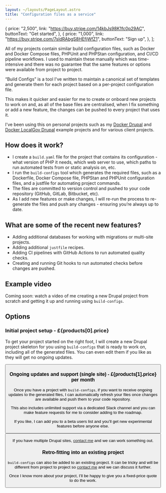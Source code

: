 ```yaml
---
layout: ~/layouts/PageLayout.astro
title: "Configuration files as a service"
---
```



  {
    price: "2,500",
    link: "https://buy.stripe.com/14kbJs98K1fc0p29AC",
    buttonText: "Get started",
  },
  {
    price: "1,000",
    link: "https://buy.stripe.com/7sIdRAbgS8HEfjWfZ1",
    buttonText: "Sign up",
  },
];

All of my projects contain similar build configuration files, such as Docker and Docker Compose files, PHPUnit and PHPStan configuration, and CI/CD pipeline workflows. I used to maintain these manually which was time-intensive and there was no guarantee that the same features or options were available from project to project.

“Build Configs” is a tool I've written to maintain a canonical set of templates and generate them for each project based on a per-project configuration file.

This makes it quicker and easier for me to create or onboard new projects to work on and, as all of the base files are centralised, when I fix something or add a new feature, the changes can be pushed to every project that uses it.

I've been using this on personal projects such as my [Docker Drupal](https://github.com/opdavies/docker-example-drupal) and [Docker LocalGov Drupal](https://github.com/opdavies/docker-example-drupal-localgov) example projects and for various client projects.

## How does it work?

- I create a `build.yaml` file for the project that contains its configuration - what version of PHP it needs, which web server to use, which paths to run automated tests from or static analysis on, etc.
- I run the `build-configs` tool which generates the required files, such as a Dockerfile, Docker Compose file, PHPStan and PHPUnit configuration files, and a justfile for automating project commands.
- The files are committed to version control and pushed to your code repository (GitHub, GitLab, Bitbucket, etc).
- As I add new features or make changes, I will re-run the process to re-generate the files and push any changes - ensuring you’re always up to date.

## What are some of the recent new features?

* Adding additional databases for working with migrations or multi-site projects.
* Adding additional `justfile` recipes.
* Adding CI pipelines with GitHub Actions to run automated quality checks.
* Creating and running Git hooks to run automated checks before changes are pushed.

## Example video

Coming soon: watch a video of me creating a new Drupal project from scratch and getting it up and running using `build-configs`.

## Options

### Initial project setup - £{products[0].price}

To get your project started on the right foot, I will create a new Drupal project skeleton for you using `build-configs` that is ready to work on, including all of the generated files. You can even edit them if you like as they will get no ongoing updates.

<Button href={products[0].link} text={products[0].buttonText} />

### Ongoing updates and support (single site) - £{products[1].price} per month

Once you have a project with `build-configs`, if you want to receive ongoing updates to the generated files, I can automatically refresh your files once changes are available and push them to your code repository.

This also includes unlimited support via a dedicated Slack channel and you can make feature requests for me to consider adding to the roadmap.

If you like, I can add you to a beta users list and you’ll get new experimental features before anyone else.

<Button href={products[1].link} text={products[1].buttonText} />

If you have multiple Drupal sites, [contact me](/contact) and we can work something out.

### Retro-fitting into an existing project

`build-configs` can also be added to an existing project. It can be tricky and will be different from project to project so [contact me](/contact) and we can discuss it further.

Once I know more about your project, I’ll be happy to give you a fixed-price quote to do the work.

<AboutMe />
